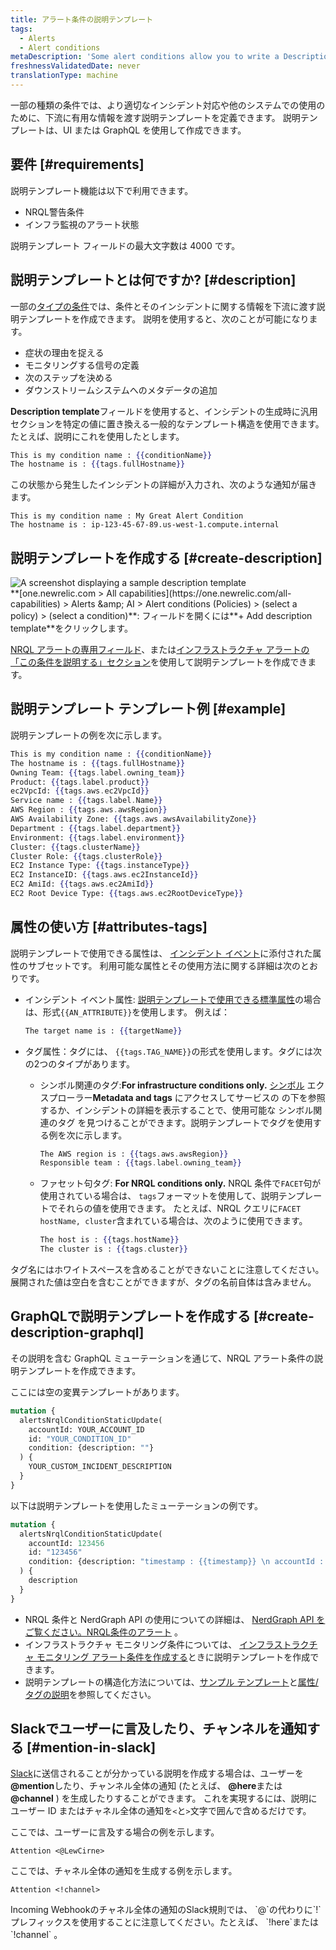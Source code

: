 ```yaml
---
title: アラート条件の説明テンプレート
tags:
  - Alerts
  - Alert conditions
metaDescription: 'Some alert conditions allow you to write a Description, which adds context to your incidents and notifications.'
freshnessValidatedDate: never
translationType: machine
---
```


一部の種類の条件では、より適切なインシデント対応や他のシステムでの使用のために、下流に有用な情報を渡す説明テンプレートを定義できます。 説明テンプレートは、UI または GraphQL を使用して作成できます。

## 要件 [#requirements]

説明テンプレート機能は以下で利用できます。

* NRQL警告条件
* インフラ監視のアラート状態

説明テンプレート フィールドの最大文字数は 4000 です。

## 説明テンプレートとは何ですか? [#description]

一部の[タイプの条件](#requirements)では、条件とそのインシデントに関する情報を下流に渡す説明テンプレートを作成できます。 説明を使用すると、次のことが可能になります。

* 症状の理由を捉える
* モニタリングする信号の定義
* 次のステップを決める
* ダウンストリームシステムへのメタデータの追加

<DNT>**Description template**</DNT>フィールドを使用すると、インシデントの生成時に汎用セクションを特定の値に置き換える一般的なテンプレート構造を使用できます。 たとえば、説明にこれを使用したとします。

```handlebars
This is my condition name : {{conditionName}}
The hostname is : {{tags.fullHostname}}
```

この状態から発生したインシデントの詳細が入力され、次のような通知が届きます。

```
This is my condition name : My Great Alert Condition
The hostname is : ip-123-45-67-89.us-west-1.compute.internal
```

## 説明テンプレートを作成する [#create-description]

<img title="description template" alt="A screenshot displaying a sample description template" src="/images/alerts_screenshot-full_custom-incident-description-alerts.webp" />

<figcaption>
  <DNT>**[one.newrelic.com &gt; All capabilities](https://one.newrelic.com/all-capabilities) &gt; Alerts &amp;amp; AI &gt; Alert conditions (Policies) &gt; (select a policy) &gt; (select a condition)**</DNT>: フィールドを開くには<DNT>**+ Add description template**</DNT>をクリックします。
</figcaption>

[NRQL アラートの専用フィールド](/docs/alerts-applied-intelligence/new-relic-alerts/alert-conditions/create-nrql-alert-conditions/)、または[インフラストラクチャ アラートの「この条件を説明する」セクション](/docs/infrastructure/new-relic-infrastructure/infrastructure-alert-conditions/infrastructure-alerts-add-edit-or-view-host-alert-information/)を使用して説明テンプレートを作成できます。

## 説明テンプレート テンプレート例 [#example]

説明テンプレートの例を次に示します。

```handlebars
This is my condition name : {{conditionName}}
The hostname is : {{tags.fullHostname}}
Owning Team: {{tags.label.owning_team}}
Product: {{tags.label.product}}
ec2VpcId: {{tags.aws.ec2VpcId}}
Service name : {{tags.label.Name}}
AWS Region : {{tags.aws.awsRegion}}
AWS Availability Zone: {{tags.aws.awsAvailabilityZone}}
Department : {{tags.label.department}}
Environment: {{tags.label.environment}}
Cluster: {{tags.clusterName}}
Cluster Role: {{tags.clusterRole}}
EC2 Instance Type: {{tags.instanceType}}
EC2 InstanceID: {{tags.aws.ec2InstanceId}}
EC2 AmiId: {{tags.aws.ec2AmiId}}
EC2 Root Device Type: {{tags.aws.ec2RootDeviceType}}
```

## 属性の使い方 [#attributes-tags]

説明テンプレートで使用できる属性は、 [インシデント イベント](/docs/alerts-applied-intelligence/new-relic-alerts/advanced-alerts/understand-technical-concepts/incident-event-attributes)に添付された属性のサブセットです。 利用可能な属性とその使用方法に関する詳細は次のとおりです。

* インシデント イベント属性: [説明テンプレートで使用できる標準属性](/docs/alerts-applied-intelligence/new-relic-alerts/advanced-alerts/understand-technical-concepts/incident-event-attributes)の場合は、形式`{{AN_ATTRIBUTE}}`を使用します。 例えば：

  ```handlebars
  The target name is : {{targetName}}
  ```

* タグ属性：タグには、 `{{tags.TAG_NAME}}`の形式を使用します。タグには次の2つのタイプがあります。

  * シンボル関連のタグ:<DNT>**For infrastructure conditions only.**</DNT> [](/docs/new-relic-one/use-new-relic-one/core-concepts/tagging-use-tags-organize-group-what-you-monitor#)[シンボル](/docs/new-relic-one/use-new-relic-one/ui-data/new-relic-one-entity-explorer-view-performance-across-apps-services-hosts) エクスプローラー<DNT>**Metadata and tags**</DNT> にアクセスしてサービスの の下を参照するか、インシデントの詳細を表示することで、使用可能な シンボル関連のタグ を見つけることができます。説明テンプレートでタグを使用する例を次に示します。

    ```handlebars
    The AWS region is : {{tags.aws.awsRegion}}
    Responsible team : {{tags.label.owning_team}}
    ```

  * ファセット句タグ: <DNT>**For NRQL conditions only.**</DNT> NRQL 条件で`FACET`句が使用されている場合は、 `tags`フォーマットを使用して、説明テンプレートでそれらの値を使用できます。 たとえば、NRQL クエリに`FACET hostName, cluster`含まれている場合は、次のように使用できます。

    ```handlebars
    The host is : {{tags.hostName}}
    The cluster is : {{tags.cluster}}
    ```

タグ名にはホワイトスペースを含めることができないことに注意してください。展開された値は空白を含むことができますが、タグの名前自体は含みません。

## GraphQLで説明テンプレートを作成する [#create-description-graphql]

その説明を含む GraphQL ミューテーションを通じて、NRQL アラート条件の説明テンプレートを作成できます。

ここには空の変異テンプレートがあります。

```graphql
mutation {
  alertsNrqlConditionStaticUpdate(
    accountId: YOUR_ACCOUNT_ID
    id: "YOUR_CONDITION_ID"
    condition: {description: ""}
  ) {
    YOUR_CUSTOM_INCIDENT_DESCRIPTION
  }
}
```

以下は説明テンプレートを使用したミューテーションの例です。

```graphql
mutation {
  alertsNrqlConditionStaticUpdate(
    accountId: 123456
    id: "123456"
    condition: {description: "timestamp : {{timestamp}} \n accountId : {{accountId}} \n type : {{type}} \n event : {{event}} \n description : {{description}} \n policyId : {{policyId}} \n policyName: {{policyName}} \n conditionName : {{conditionName}} \n conditionId : {{conditionId}} \n product : {{product}} \n conditionType : {{conditionType}} \n RunbookUrl : {{runbookUrl}} \n nrqlQuery : {{nrqlQuery}} \n nrqlEventType : {{nrqlEventType}} \n targetID : {{targetId}} \n targetName : {{targetName}} \n commandLine : {{tags.commandLine}} \n entityGuid : {{tags.entityGuid}} \n entityName : {{tags.entityName}} \n fullHostname : {{tags.fullHostname}} \n instanceType : {{tags.instanceType}} \n processDisplayName : {{tags.processDisplayName}}"}
  ) {
    description
  }
}
```

* NRQL 条件と NerdGraph API の使用についての詳細は、 [NerdGraph API をご覧ください。NRQL条件のアラート](/docs/alerts/alerts-nerdgraph/nerdgraph-examples/nerdgraph-api-alerts-nrql-conditions) 。
* インフラストラクチャ モニタリング条件については、 [インフラストラクチャ モニタリング アラート条件を作成する](/docs/infrastructure/new-relic-infrastructure/infrastructure-alert-conditions/infrastructure-alerts-add-edit-or-view-host-alert-information)ときに説明テンプレートを作成できます。
* 説明テンプレートの構造化方法については、[サンプル テンプレート](#example)と[属性/タグの説明](#attributes-tags)を参照してください。

## Slackでユーザーに言及したり、チャンネルを通知する [#mention-in-slack]

[Slack](/docs/alerts-applied-intelligence/new-relic-alerts/alert-notifications/notification-channels-control-where-send-alerts#slack)に送信されることが分かっている説明を作成する場合は、ユーザーを<DNT>**@mention**</DNT>したり、チャンネル全体の通知 (たとえば、 <DNT>**@here**</DNT>または<DNT>**@channel**</DNT> ) を生成したりすることができます。 これを実現するには、説明にユーザー ID またはチャネル全体の通知を`<`と`>`文字で囲んで含めるだけです。

ここでは、ユーザーに言及する場合の例を示します。

```
Attention <@LewCirne>
```

ここでは、チャネル全体の通知を生成する例を示します。

```
Attention <!channel>
```

<Callout variant="important">
  Incoming Webhookのチャネル全体の通知のSlack規則では、 `@`の代わりに`!`プレフィックスを使用することに注意してください。たとえば、 `!here`または`!channel` 。
</Callout>